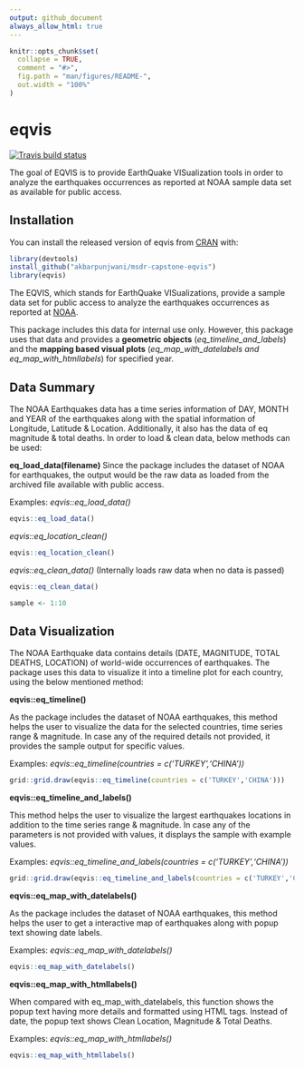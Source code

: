 ```yaml
---
output: github_document
always_allow_html: true
---
```


<!-- README.md is generated from README.Rmd. Please edit that file -->

```r
knitr::opts_chunk$set(
  collapse = TRUE,
  comment = "#>",
  fig.path = "man/figures/README-",
  out.width = "100%"
)
```

# eqvis

<!-- badges: start -->
[![Travis build status](https://travis-ci.org/akbarpunjwani/msdr-capstone-eqvis.svg?branch=main)](https://travis-ci.com/akbarpunjwani/msdr-capstone-eqvis)
<!-- badges: end -->

The goal of EQVIS is to provide EarthQuake VISualization tools in order to analyze the earthquakes occurrences as reported at NOAA sample data set as available for public access.

## Installation

You can install the released version of eqvis from [CRAN](https://CRAN.R-project.org) with:

``` r
library(devtools)
install_github("akbarpunjwani/msdr-capstone-eqvis")
library(eqvis)
```

The EQVIS, which stands for EarthQuake VISualizations, provide a sample data set for public access to analyze the earthquakes occurrences as reported at [NOAA](https://www.ngdc.noaa.gov/nndc/struts/form?t=101650&s=1&d=1). 

This package includes this data for internal use only. However, this package uses that data and provides a **geometric objects** (*eq_timeline_and_labels*) and the **mapping based visual plots** (*eq_map_with_datelabels and eq_map_with_htmllabels*) for specified year.

## Data Summary ##
The NOAA Earthquakes data has a time series information of DAY, MONTH and YEAR of the earthquakes along with the spatial information of Longitude, Latitude & Location. Additionally, it also has the data of eq magnitude & total deaths. In order to load & clean data, below methods can be used:

**eq_load_data(filename)**
Since the package includes the dataset of NOAA for earthquakes, the output would be the raw data as loaded from the archived file available with public access.

Examples:
*eqvis::eq_load_data()*
```r
eqvis::eq_load_data()
```

*eqvis::eq_location_clean()*
```r
eqvis::eq_location_clean()
```

*eqvis::eq_clean_data()* (Internally loads raw data when no data is passed)
```r
eqvis::eq_clean_data()
```


```r
sample <- 1:10
```

## Data Visualization ##
The NOAA Earthquake data contains details (DATE, MAGNITUDE, TOTAL DEATHS, LOCATION) of world-wide occurrences of earthquakes. The package uses this data to visualize it into a timeline plot for each country, using the below mentioned method:

**eqvis::eq_timeline()**

As the package includes the dataset of NOAA earthquakes, this method helps the user to visualize the data for the selected countries, time series range & magnitude.
In case any of the required details not provided, it provides the sample output for specific values.

Examples:
*eqvis::eq_timeline(countries = c('TURKEY','CHINA'))*

```r
grid::grid.draw(eqvis::eq_timeline(countries = c('TURKEY','CHINA')))
```

**eqvis::eq_timeline_and_labels()**

This method helps the user to visualize the largest earthquakes locations in addition to the time series range & magnitude.
In case any of the parameters is not provided with values, it displays the sample with example values.

Examples:
*eqvis::eq_timeline_and_labels(countries = c('TURKEY','CHINA'))*

```r
grid::grid.draw(eqvis::eq_timeline_and_labels(countries = c('TURKEY','CHINA')))
```

**eqvis::eq_map_with_datelabels()**

As the package includes the dataset of NOAA earthquakes, this method helps the user to get a interactive map of earthquakes along with popup text showing date labels.

Examples:
*eqvis::eq_map_with_datelabels()*

```r
eqvis::eq_map_with_datelabels()
```

**eqvis::eq_map_with_htmllabels()**

When compared with eq_map_with_datelabels, this function shows the popup text having more details and formatted using HTML tags. Instead of date, the popup text shows Clean Location, Magnitude & Total Deaths.

Examples:
*eqvis::eq_map_with_htmllabels()*

```r
eqvis::eq_map_with_htmllabels()
```
